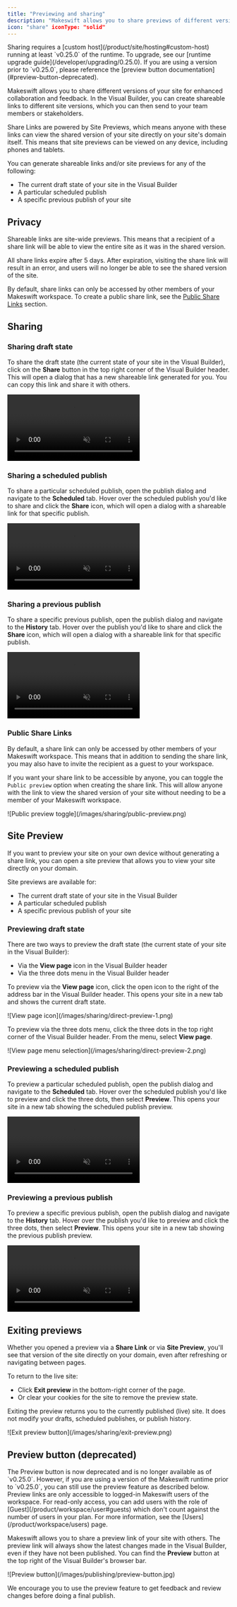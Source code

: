 ```yaml
---
title: "Previewing and sharing"
description: "Makeswift allows you to share previews of different versions of your site for collaboration and feedback."
icon: "share" iconType: "solid"
---
```


<Warning>
  Sharing requires a [custom host](/product/site/hosting#custom-host) running at
  least `v0.25.0` of the runtime. To upgrade, see our [runtime upgrade
  guide](/developer/upgrading/0.25.0). If you are using a version prior to
  `v0.25.0`, please reference the [preview button
  documentation](#preview-button-deprecated).
</Warning>

Makeswift allows you to share different versions of your site for enhanced collaboration and feedback. In the Visual Builder, you can create shareable links to different site versions, which you can then send to your team members or stakeholders.

Share Links are powered by Site Previews, which means anyone with these links can view the shared version of your site directly on your site's domain itself. This means that site previews can be viewed on any device, including phones and tablets.

You can generate shareable links and/or site previews for any of the following:

- The current draft state of your site in the Visual Builder
- A particular scheduled publish
- A specific previous publish of your site

## Privacy

Shareable links are site-wide previews. This means that a recipient of a share link will be able to view the entire site as it was in the shared version.

All share links expire after 5 days. After expiration, visiting the share link will result in an error, and users will no longer be able to see the shared version of the site.

By default, share links can only be accessed by other members of your Makeswift workspace. To create a public share link, see the [Public Share Links](#public-share-links) section.

## Sharing

### Sharing draft state

To share the draft state (the current state of your site in the Visual Builder), click on the **Share** button in the top right corner of the Visual Builder header.
This will open a dialog that has a new shareable link generated for you. You can copy this link and share it with others.

<Frame>
  <video
    autoPlay
    muted
    loop
    playsInline
    controls
    title="Sharing draft state"
    className="w-full aspect-video"
    src="/images/sharing/draft-share.mp4"
  ></video>
</Frame>

### Sharing a scheduled publish

To share a particular scheduled publish, open the publish dialog and navigate to the **Scheduled** tab. Hover over the scheduled publish you'd like to share and click the **Share** icon, which will open a dialog with a shareable link for that specific publish.

<Frame>
  <video
    autoPlay
    muted
    loop
    playsInline
    controls
    title="Sharing a scheduled publish"
    className="w-full aspect-video"
    src="/images/sharing/scheduled-publish-share.mp4"
  ></video>
</Frame>

### Sharing a previous publish

To share a specific previous publish, open the publish dialog and navigate to the **History** tab. Hover over the publish you'd like to share and click the **Share** icon, which will open a dialog with a shareable link for that specific publish.

<Frame>
  <video
    autoPlay
    muted
    loop
    playsInline
    controls
    title="Sharing a past publish"
    className="w-full aspect-video"
    src="/images/sharing/past-publish-share.mp4"
  ></video>
</Frame>

### Public Share Links

By default, a share link can only be accessed by other members of your Makeswift workspace. This means that in addition to sending the share link, you may also have to invite the recipient as a guest to your workspace.

If you want your share link to be accessible by anyone, you can toggle the `Public preview` option when creating the share link. This will allow anyone with the link to view the shared version of your site without needing to be a member of your Makeswift workspace.

<Frame>![Public preview toggle](/images/sharing/public-preview.png)</Frame>

## Site Preview

If you want to preview your site on your own device without generating a share link, you can open a site preview that allows you to view your site directly on your domain.

Site previews are available for:

- The current draft state of your site in the Visual Builder
- A particular scheduled publish
- A specific previous publish of your site

### Previewing draft state

There are two ways to preview the draft state (the current state of your site in the Visual Builder):

- Via the **View page** icon in the Visual Builder header
- Via the three dots menu in the Visual Builder header

To preview via the **View page** icon, click the open icon to the right of the address bar in the Visual Builder header. This opens your site in a new tab and shows the current draft state.

<Frame>![View page icon](/images/sharing/direct-preview-1.png)</Frame>

To preview via the three dots menu, click the three dots in the top right corner of the Visual Builder header. From the menu, select **View page**.

<Frame>![View page menu selection](/images/sharing/direct-preview-2.png)</Frame>

### Previewing a scheduled publish

To preview a particular scheduled publish, open the publish dialog and navigate to the **Scheduled** tab. Hover over the scheduled publish you'd like to preview and click the three dots, then select **Preview**. This opens your site in a new tab showing the scheduled publish preview.

<Frame>
  <video
    autoPlay
    muted
    loop
    playsInline
    controls
    title="Directly previewing a scheduled publish"
    className="aspect-video"
    src="/images/sharing/direct-preview-3.mp4"
  ></video>
</Frame>

### Previewing a previous publish

To preview a specific previous publish, open the publish dialog and navigate to the **History** tab. Hover over the publish you'd like to preview and click the three dots, then select **Preview**. This opens your site in a new tab showing the previous publish preview.

<Frame>
  <video
    autoPlay
    muted
    loop
    playsInline
    controls
    title="Directly previewing a previous publish"
    className="aspect-video"
    src="/images/sharing/direct-preview-4.mp4"
  ></video>
</Frame>

## Exiting previews

Whether you opened a preview via a **Share Link** or via **Site Preview**, you'll see that version of the site directly on your domain, even after refreshing or navigating between pages.

To return to the live site:

- Click **Exit preview** in the bottom-right corner of the page.
- Or clear your cookies for the site to remove the preview state.

Exiting the preview returns you to the currently published (live) site. It does not modify your drafts, scheduled publishes, or publish history.

<Frame>![Exit preview button](/images/sharing/exit-preview.png)</Frame>

## Preview button (deprecated)

<Warning>
  The Preview button is now deprecated and is no longer available as of
  `v0.25.0`. However, if you are using a version of the Makeswift runtime prior
  to `v0.25.0`, you can still use the preview feature as described below.
</Warning>

<Note>
  Preview links are only accessible to logged-in Makeswift users of the
  workspace. For read-only access, you can add users with the role of
  [Guest](/product/workspace/user#guests) which don't count against the number
  of users in your plan. For more information, see the
  [Users](/product/workspace/users) page.
</Note>

Makeswift allows you to share a preview link of your site with others. The preview
link will always show the latest changes made in the Visual Builder, even if they have not
been published. You can find the **Preview** button at the top right of the Visual Builder's
browser bar.

<Frame>![Preview button](/images/publishing/preview-button.jpg)</Frame>

We encourage you to use the preview feature to get feedback and review changes before doing a final publish.
